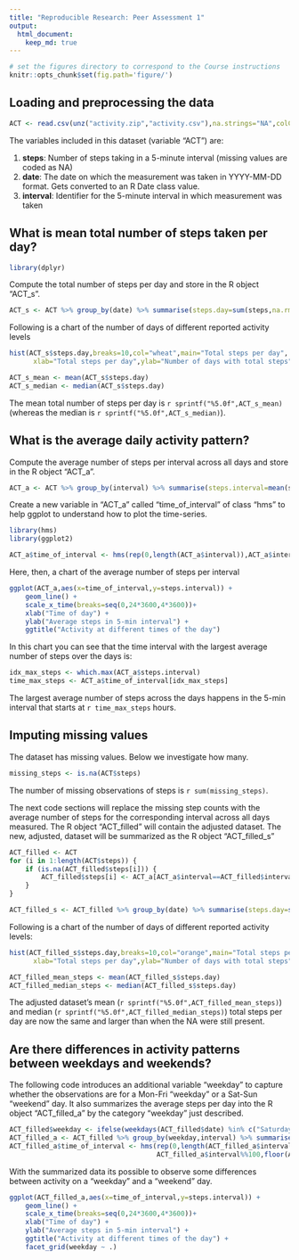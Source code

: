 ```yaml
---
title: "Reproducible Research: Peer Assessment 1"
output: 
  html_document:
    keep_md: true
---
```


```r
# set the figures directory to correspond to the Course instructions
knitr::opts_chunk$set(fig.path='figure/')
```

## Loading and preprocessing the data
```r
ACT <- read.csv(unz("activity.zip","activity.csv"),na.strings="NA",colClasses=c("numeric","Date","numeric"))
```
The variables included in this dataset (variable "ACT") are:

1. **steps**: Number of steps taking in a 5-minute interval (missing values are coded as NA)
2. **date**: The date on which the measurement was taken in YYYY-MM-DD format. Gets converted to an R Date class value.
3. **interval**: Identifier for the 5-minute interval in which measurement was taken


## What is mean total number of steps taken per day?
```r
library(dplyr)
```
Compute the total number of steps per day and store in the R object "ACT_s".
```r
ACT_s <- ACT %>% group_by(date) %>% summarise(steps.day=sum(steps,na.rm=TRUE))
```
Following is a chart of the number of days of different reported activity levels
```r
hist(ACT_s$steps.day,breaks=10,col="wheat",main="Total steps per day",
      xlab="Total steps per day",ylab="Number of days with total steps")
```      

```r
ACT_s_mean <- mean(ACT_s$steps.day)
ACT_s_median <- median(ACT_s$steps.day)
```      

The mean total number of steps per day is `r sprintf("%5.0f",ACT_s_mean)` (whereas the median is `r sprintf("%5.0f",ACT_s_median)`).      

## What is the average daily activity pattern?
Compute the average number of steps per interval across all days and store in the R object "ACT_a".
```r
ACT_a <- ACT %>% group_by(interval) %>% summarise(steps.interval=mean(steps,na.rm=TRUE))
```
Create a new variable in "ACT_a" called "time_of_interval" of class "hms" to help ggplot to understand how to plot the time-series.
```r
library(hms)
library(ggplot2)
```
```r
ACT_a$time_of_interval <- hms(rep(0,length(ACT_a$interval)),ACT_a$interval%%100,floor(ACT_a$interval/100))
```
Here, then, a chart of the average number of steps per interval
```r
ggplot(ACT_a,aes(x=time_of_interval,y=steps.interval)) +
    geom_line() +
    scale_x_time(breaks=seq(0,24*3600,4*3600))+
    xlab("Time of day") +
    ylab("Average steps in 5-min interval") + 
    ggtitle("Activity at different times of the day")
```

In this chart you can see that the time interval with the largest average number of steps over the days is:

```r
idx_max_steps <- which.max(ACT_a$steps.interval)
time_max_steps <- ACT_a$time_of_interval[idx_max_steps]
```

The largest average number of steps across the days happens in the 5-min interval that starts at `r time_max_steps` hours.

## Imputing missing values

The dataset has missing values. Below we investigate how many.

```r
missing_steps <- is.na(ACT$steps)
```

The number of missing observations of steps is `r sum(missing_steps)`.

The next code sections will replace the missing step counts with the average number of steps for the corresponding interval across all days measured. The R object "ACT_filled" will contain the adjusted dataset. The new, adjusted, dataset will be summarized as the R object "ACT_filled_s"

```r
ACT_filled <- ACT
for (i in 1:length(ACT$steps)) {
    if (is.na(ACT_filled$steps[i])) {
        ACT_filled$steps[i] <- ACT_a[ACT_a$interval==ACT_filled$interval[i],]$steps.interval
    }
}
```
```r
ACT_filled_s <- ACT_filled %>% group_by(date) %>% summarise(steps.day=sum(steps,na.rm=TRUE))
```

Following is a chart of the number of days of different reported activity levels:

```r
hist(ACT_filled_s$steps.day,breaks=10,col="orange",main="Total steps per day (after NA replacement)",
      xlab="Total steps per day",ylab="Number of days with total steps")
```      

```r
ACT_filled_mean_steps <- mean(ACT_filled_s$steps.day)
ACT_filled_median_steps <- median(ACT_filled_s$steps.day)
```

The adjusted dataset's mean (`r sprintf("%5.0f",ACT_filled_mean_steps)`) and median 
(`r sprintf("%5.0f",ACT_filled_median_steps)`) total steps per day are now the same and larger than when the NA were still present.

## Are there differences in activity patterns between weekdays and weekends?

The following code introduces an additional variable "weekday" to capture whether the observations are for a Mon-Fri "weekday" or a Sat-Sun "weekend" day. It also summarizes the average steps per day into the R object "ACT_filled_a" by the category "weekday" just described.

```r
ACT_filled$weekday <- ifelse(weekdays(ACT_filled$date) %in% c("Saturday", "Sunday"), "weekend", "weekday")
ACT_filled_a <- ACT_filled %>% group_by(weekday,interval) %>% summarise(steps.interval=mean(steps))
ACT_filled_a$time_of_interval <- hms(rep(0,length(ACT_filled_a$interval)),
                                     ACT_filled_a$interval%%100,floor(ACT_filled_a$interval/100))
```

With the summarized data its possible to observe some differences between activity on a "weekday" and a "weekend" day.

```r
ggplot(ACT_filled_a,aes(x=time_of_interval,y=steps.interval)) +
    geom_line() +
    scale_x_time(breaks=seq(0,24*3600,4*3600))+
    xlab("Time of day") +
    ylab("Average steps in 5-min interval") + 
    ggtitle("Activity at different times of the day") +
    facet_grid(weekday ~ .)
```

